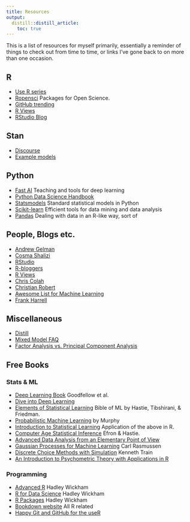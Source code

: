 ```yaml
---
title: Resources
output:
  distill::distill_article:
    toc: true
---
```


This is a list of resources for myself primarily, essentially a reminder of things to check out from time to time, or links I've gone back to on more than one occasion.  


## R


- [Use R series](http://www.springer.com/series/6991)
<!-- : for umich folks, this is electronically [available](https://link-springer-com.proxy.lib.umich.edu/bookseries/6991) -->
- [Ropensci](https://ropensci.org/) Packages for Open Science.
- [GitHub trending](https://github.com/trending/r)
- [R Views](https://rviews.rstudio.com/)
- [RStudio Blog](https://www.rstudio.com/blog/)

## Stan

- [Discourse](http://discourse.mc-stan.org/)
- [Example models](https://github.com/stan-dev/example-models/)


## Python

- [Fast AI](fast.ai) Teaching and tools for deep learning
- [Python Data Science Handbook](https://jakevdp.github.io/PythonDataScienceHandbook/)
- [Statsmodels](http://www.statsmodels.org/stable/index.html) Standard statistical models in Python
- [Scikit-learn](http://scikit-learn.org/stable/)  Efficient tools for data mining and data analysis
- [Pandas](http://pandas.pydata.org/) Dealing with data in an R-like way, sort of
<!-- - [Workshops](http://kshedden.github.io/) Kerby Shedden's workshop notes -->
<!-- - [Workshops](http://marcio-mourao.github.io) Marcio's workshop notes -->
<!-- - [NLTK](http://www.nltk.org/) -->
<!-- - [gensim](https://radimrehurek.com/gensim/) -->



## People, Blogs etc.

- [Andrew Gelman](http://andrewgelman.com/)
- [Cosma Shalizi](http://bactra.org/weblog/)
- [RStudio](https://blog.rstudio.org/)
- [R-bloggers](https://www.r-bloggers.com/)
- [R Views](https://rviews.rstudio.com/)
- [Chris Colah](https://colah.github.io/)
- [Christian Robert](https://xianblog.wordpress.com/)
- [Awesome List for Machine Learning](https://github.com/josephmisiti/awesome-machine-learning)
- [Frank Harrell](http://www.fharrell.com/)



<!-- ## SEM -->

<!-- - [Pearl](http://bayes.cs.ucla.edu/jp_home.html) -->
<!-- - [Imai](http://imai.princeton.edu/) -->
<!-- - [Mplus forums](https://www.statmodel.com/cgi-bin/discus/discus.cgi) -->
<!-- - [Mplus manual](https://www.statmodel.com/download/usersguide/MplusUserGuideVer_8.pdf) -->



## Miscellaneous

- [Distill](http://distill.pub/)
- [Mixed Model FAQ](https://bbolker.github.io/mixedmodels-misc/glmmFAQ.html)
- [Factor Analysis vs. Principal Component Analysis](http://stats.stackexchange.com/questions/1576/what-are-the-differences-between-factor-analysis-and-principal-component-analysi)
<!-- - [dplyr vs. data.table](https://stackoverflow.com/questions/21435339/data-table-vs-dplyr-can-one-do-something-well-the-other-cant-or-does-poorly/27840349#27840349) -->



## Free Books

### Stats & ML

- [Deep Learning Book](http://www.deeplearningbook.org/) Goodfellow et al.
- [Dive into Deep Learning](https://d2l.ai/)
- [Elements of Statistical Learning](http://statweb.stanford.edu/~tibs/ElemStatLearn/) Bible of ML by Hastie, Tibshirani, & Friedman.
- [Probabilistic Machine Learning](https://probml.github.io/pml-book/book1.html) by Murphy
- [Introduction to Statistical Learning](http://www-bcf.usc.edu/~gareth/ISL/) Application of the above in R.
- [Computer Age Statistical Inference](https://web.stanford.edu/~hastie/CASI/) Efron & Hastie.
- [Advanced Data Analysis from an Elementary Point of View](http://www.stat.cmu.edu/~cshalizi/ADAfaEPoV/)
- [Gaussian Processes for Machine Learning](http://www.gaussianprocess.org/gpml/) Carl Rasmussen
- [Discrete Choice Methods with Simulation](http://eml.berkeley.edu/books/choice2.html) Kenneth Train
- [An Introduction to Psychometric Theory with Applications in R](http://www.personality-project.org/r/book/)


### Programming

- [Advanced R](http://adv-r.had.co.nz/)  Hadley Wickham
- [R for Data Science](http://r4ds.had.co.nz/) Hadley Wickham
- [R Packages](http://r-pkgs.had.co.nz/)  Hadley Wickham
- [Bookdown website](https://bookdown.org/) All R related
- [Happy Git and GitHub for the useR](http://happygitwithr.com/)
